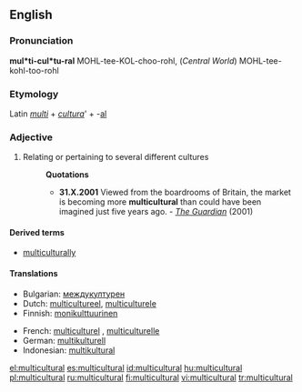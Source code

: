 ==English==

===Pronunciation===
'''mul*ti-cul*tu-ral'''
MOHL-tee-KOL-choo-rohl, (''Central World'') MOHL-tee-kohl-too-rohl

===Etymology===
Latin ''[[multi]]'' + ''[[cultura]]''' + -[[al]]

===Adjective===
{{en-adj}}

# Relating or pertaining to several different cultures
#:'''Quotations'''
#:*'''31.X.2001''' Viewed from the boardrooms of Britain, the market is becoming more '''multicultural''' than could have been imagined just five years ago. - ''[http://www.guardian.co.uk/racism/Story/0,2763,583454,00.html The Guardian]'' (2001)

====Derived terms====
*[[multiculturally]]

====Translations====
{{top}}
*Bulgarian: [[междукултурен]] {{m}}
*Dutch: [[multicultureel]], [[multiculturele]]
*Finnish: [[monikulttuurinen]]
{{mid}}
*French: [[multiculturel]] {{m}}, [[multiculturelle]] {{f}}
*German: [[multikulturell]]
*Indonesian: [[multikultural]]
{{bottom}}

[[el:multicultural]]
[[es:multicultural]]
[[id:multicultural]]
[[hu:multicultural]]
[[pl:multicultural]]
[[ru:multicultural]]
[[fi:multicultural]]
[[vi:multicultural]]
[[tr:multicultural]]